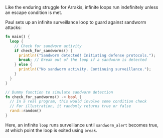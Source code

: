 Like the enduring struggle for Arrakis, infinite loops run indefinitely unless an escape condition is met.

Paul sets up an infinite surveillance loop to guard against sandworm attacks:

```rust
fn main() {
  loop {
    // Check for sandworm activity
    if check_for_sandworms() {
      println!("Sandworm detected! Initiating defense protocols.");
      break; // Break out of the loop if a sandworm is detected
    } else {
      println!("No sandworm activity. Continuing surveillance.");
    }
  }
}

// Dummy function to simulate sandworm detection
fn check_for_sandworms() -> bool {
  // In a real program, this would involve some condition check
  // For illustration, it randomly returns true or false
  rand::random()
}
```

Here, an infinite `loop` runs surveillance until `sandworm_alert` becomes true, at which point the loop is exited using `break`.